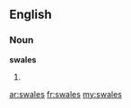 ==English==

===Noun===
'''swales'''

# {{plural of|[[swale]]}}

[[ar:swales]]
[[fr:swales]]
[[my:swales]]